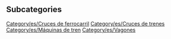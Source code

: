 
== Subcategories ==
[[Category/es/Cruces de ferrocarril]]
[[Category/es/Cruces de trenes]]
[[Category/es/Máquinas de tren]]
[[Category/es/Vagones]]
